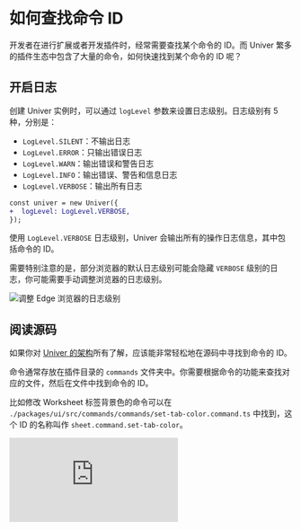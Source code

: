 
# 如何查找命令 ID

<BadgeGroup values={[UniverTypes.GENERAL]} value={UniverTypes.GENERAL} />

开发者在进行扩展或者开发插件时，经常需要查找某个命令的 ID。而 Univer 繁多的插件生态中包含了大量的命令，如何快速找到某个命令的 ID 呢？

## 开启日志

创建 Univer 实例时，可以通过 `logLevel` 参数来设置日志级别。日志级别有 5 种，分别是：

- `LogLevel.SILENT`：不输出日志
- `LogLevel.ERROR`：只输出错误日志
- `LogLevel.WARN`：输出错误和警告日志
- `LogLevel.INFO`：输出错误、警告和信息日志
- `LogLevel.VERBOSE`：输出所有日志

```diff
const univer = new Univer({
+  logLevel: LogLevel.VERBOSE,
});
```

使用 `LogLevel.VERBOSE` 日志级别，Univer 会输出所有的操作日志信息，其中包括命令的 ID。

需要特别注意的是，部分浏览器的默认日志级别可能会隐藏 `VERBOSE` 级别的日志，你可能需要手动调整浏览器的日志级别。

![调整 Edge 浏览器的日志级别](./find-the-command-id/01.png)

## 阅读源码

如果你对 [Univer 的架构](/guides/sheet/architecture/univer)所有了解，应该能非常轻松地在源码中寻找到命令的 ID。

命令通常存放在插件目录的 `commands` 文件夹中。你需要根据命令的功能来查找对应的文件，然后在文件中找到命令的 ID。

比如修改 Worksheet 标签背景色的命令可以在 `./packages/ui/src/commands/commands/set-tab-color.command.ts` 中找到，这个 ID 的名称叫作 `sheet.command.set-tab-color`。

<iframe 
  className="w-full h-[772px] mt-6"
  frameborder="0"
  scrolling="no"
  allow="clipboard-write"
  src="https://emgithub.com/iframe.html?target=https%3A%2F%2Fgithub.com%2Fdream-num%2Funiver%2Fblob%2Fdev%2Fpackages%2Fsheets%2Fsrc%2Fcommands%2Fcommands%2Fset-tab-color.command.ts%23L29-61&style=default&type=code&showBorder=on&showLineNumbers=on&showFileMeta=on&showFullPath=on&showCopy=on"
/>
